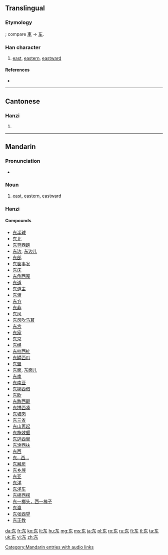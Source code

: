 {{also|東}}<!-- may be replaced by zh-forms -->
==Translingual==
{{Hani-forms|东|[[東]]}}

===Etymology===
{{Han simp|東}}; compare [[車]] → [[车]].

===Han character===
{{Han char|rn=1|rad=一|as=04|sn=5|four=|canj=大木 (KD)}}

# [[east]], [[eastern]], [[eastward]]

====References====
* {{Han ref|kx=0078.021|hdz=10017.050|uh=4E1C|ud=19996}}

----

==Cantonese==

===Hanzi===
{{yue-hanzi|jyut=|y=dung1|tra=東}}

# {{defn|lang=yue|sort=一04}}

----

==Mandarin==

===Pronunciation===
* {{audio|zh-dōng.ogg|audio}}

===Noun===
{{cmn-noun|s|pin=dōng|pint=dong1|tra=東|rs=一04}}

# [[east]], [[eastern]], [[eastward]]

===Hanzi===
{{cmn-hanzi|tra=東|pin=[[dōng]] ([[dong1]])|wg=tung<sup>1</sup>}}

====Compounds====
* [[东半球]]
* [[东北]]
* [[东奔西跑]]
* [[东边]], [[东边儿]]
* [[东部]]
* [[东窗事发]]
* [[东床]]
* [[东倒西歪]]
* [[东道]]
* [[东道主]]
* [[东渡]]
* [[东方]]
* [[东非]]
* [[东风]]
* [[东风吹马耳]]
* [[东宫]]
* [[东家]]
* [[东京]]
* [[东经]]
* [[东拉西扯]]
* [[东鳞西爪]]
* [[东盟]]
* [[东面]], [[东面儿]]
* [[东南]]
* [[东南亚]]
* [[东挪西借]]
* [[东欧]]
* [[东跑西颠]]
* [[东拼西凑]]
* [[东坡肉]]
* [[东三省]]
* [[东山再起]]
* [[东施效颦]]
* [[东逃西窜]]
* [[东涂西抹]]
* [[东西]]
* [[东…西…]]
* [[东厢房]]
* [[东乡族]]
* [[东亚]]
* [[东洋]]
* [[东洋车]]
* [[东摇西摆]]
* [[东一榔头，西一棒子]]
* [[东瀛]]
* [[东张西望]]
* [[东正教]]

[[Category:Mandarin entries with audio links]]

[[da:东]]
[[fr:东]]
[[ko:东]]
[[lt:东]]
[[hu:东]]
[[mg:东]]
[[ms:东]]
[[ja:东]]
[[pl:东]]
[[ro:东]]
[[ru:东]]
[[fi:东]]
[[tl:东]]
[[ta:东]]
[[uk:东]]
[[vi:东]]
[[zh:东]]